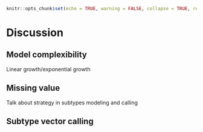 


```r
knitr::opts_chunk$set(echo = TRUE, warning = FALSE, collapse = TRUE, results = 'hold', comment='#')
```


# Discussion

## Model complexibility

Linear growth/exponential growth 

## Missing value

Talk about strategy in subtypes modeling and calling

## Subtype vector calling {#subtypevector}


